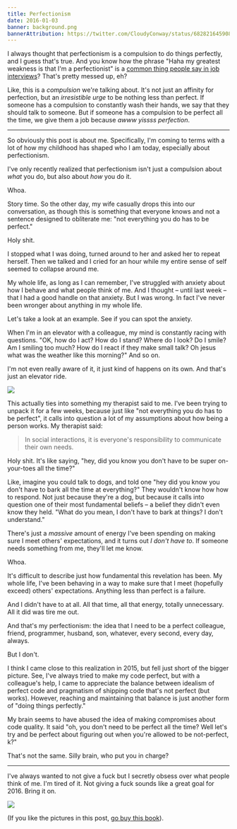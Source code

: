 ```yaml
---
title: Perfectionism
date: 2016-01-03
banner: background.png
bannerAttribution: https://twitter.com/CloudyConway/status/682821645908766720
---
```



I always thought that perfectionism is a compulsion to do things perfectly, and I guess that's true. And you know how the phrase "Haha my greatest weakness is that I'm a perfectionist" is a [common thing people say in job interviews](/blog/the-dark-side-of-perfectionism/)? That's pretty messed up, eh?


Like, this is a _compulsion_ we're talking about. It's not just an affinity for perfection, but an _irresistible urge_ to be nothing less than perfect. If someone has a compulsion to constantly wash their hands, we say that they should talk to someone. But if someone has a compulsion to be perfect all the time, we give them a job because _awww yissss perfection_.

---

So obviously this post is about me. Specifically, I'm coming to terms with a lot of how my childhood has shaped who I am today, especially about perfectionism.

I've only recently realized that perfectionism isn't just a compulsion about _what_ you do, but also about _how_ you do it.

Whoa.

Story time. So the other day, my wife casually drops this into our conversation, as though this is something that everyone knows and not a sentence designed to obliterate me: "not everything you do has to be perfect."

Holy shit.

I stopped what I was doing, turned around to her and asked her to repeat herself. Then we talked and I cried for an hour while my entire sense of self seemed to collapse around me.

My whole life, as long as I can remember, I've struggled with anxiety about how I behave and what people think of me. And I thought – until last week – that I had a good handle on that anxiety. But I was wrong. In fact I've never been wronger about anything in my whole life.

Let's take a look at an example. See if you can spot the anxiety.

When I'm in an elevator with a colleague, my mind is constantly racing with questions. "OK, how do I act? How do I stand? Where do I look? Do I smile? Am I smiling too much? How do I react if they make small talk? Oh jesus what was the weather like this morning?" And so on. 

I'm not even really aware of it, it just kind of happens on its own. And that's just an elevator ride.

<Narrow>

[![](./interacting.png)](http://hyperboleandahalf.blogspot.com/2013/05/depression-part-two.html)

</Narrow>

This actually ties into something my therapist said to me. I've been trying to unpack it for a few weeks, because just like "not everything you do has to be perfect", it calls into question a lot of my assumptions about how being a person works. My therapist said:

> In social interactions, it is everyone's responsibility to communicate their own needs.

Holy shit. It's like saying, "hey, did you know you don't have to be super on-your-toes all the time?" 

Like, imagine you could talk to dogs, and told one "hey did you know you don't have to bark all the time at everything?" They wouldn't know how how to respond. Not just because they're a dog, but because it calls into question one of their most fundamental beliefs – a belief they didn't even know they held. "What do you mean, I don't have to bark at things? I don't understand."

There's just a _massive_ amount of energy I've been spending on making sure I meet others' expectations, and it turns out _I don't have to_. If someone needs something from me, they'll let me know.

Whoa.

It's difficult to describe just how fundamental this revelation has been. My whole life, I've been behaving in a way to make sure that I meet (hopefully exceed) others' expectations. Anything less than perfect is a failure. 

And I didn't have to at all. All that time, all that energy, totally unnecessary. All it did was tire me out.

And that's my perfectionism: the idea that I need to be a perfect colleague, friend, programmer, husband, son, whatever, every second, every day, always. 

But I don't.

I think I came close to this realization in 2015, but fell just short of the bigger picture. See, I've always tried to make my code perfect, but with a colleague's help, I came to appreciate the balance between idealism of perfect code and pragmatism of shipping code that's not perfect (but works). However, reaching and maintaining that balance is just another form of "doing things perfectly." 

My brain seems to have abused the idea of making compromises about code quality. It said "oh, you don't need to be perfect all the time? Well let's try and be perfect about figuring out when you're allowed to be not-perfect, k?"

That's not the same. Silly brain, who put you in charge?

---

I've always wanted to not give a fuck but I secretly obsess over what people think of me. I'm tired of it. Not giving a fuck sounds like a great goal for 2016. Bring it on.

<Narrow>

[![](./spider.png)](http://hyperboleandahalf.blogspot.com/2011/10/adventures-in-depression.html)

</Narrow>

(If you like the pictures in this post, [go buy this book](http://amzn.to/1Sueu7a)).


  